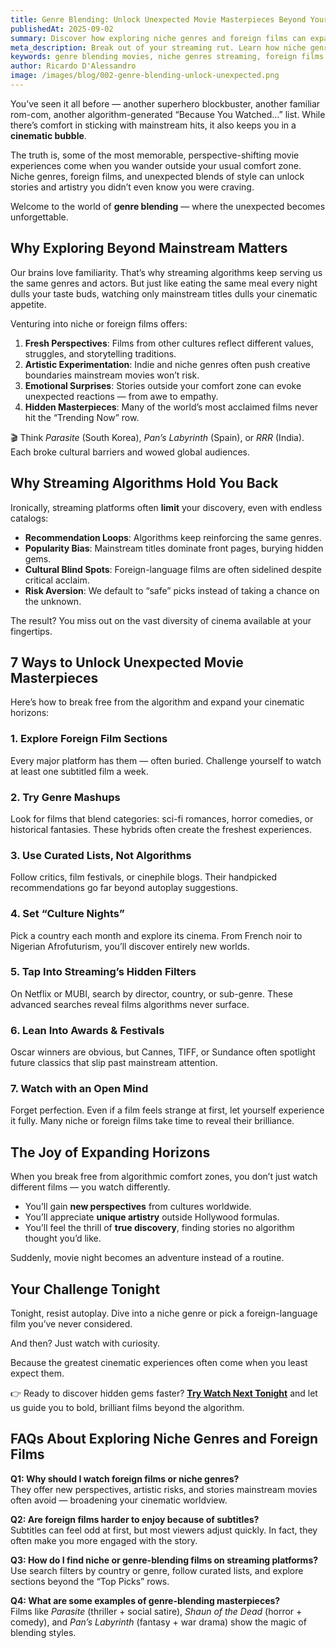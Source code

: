 ```yaml
---
title: Genre Blending: Unlock Unexpected Movie Masterpieces Beyond Your Usual Favorites
publishedAt: 2025-09-02
summary: Discover how exploring niche genres and foreign films can expand your cinematic horizons, helping you break free from mainstream suggestions and uncover hidden gems you’ll love.
meta_description: Break out of your streaming rut. Learn how niche genres and foreign films expand your cinematic horizons and uncover unexpected movie masterpieces beyond the mainstream.
keywords: genre blending movies, niche genres streaming, foreign films to watch, expand cinematic horizons, hidden gems on streaming, movie discovery tips
author: Ricardo D'Alessandro
image: /images/blog/002-genre-blending-unlock-unexpected.png
---
```


You’ve seen it all before — another superhero blockbuster, another familiar rom-com, another algorithm-generated “Because You Watched…” list. While there’s comfort in sticking with mainstream hits, it also keeps you in a **cinematic bubble**.  

The truth is, some of the most memorable, perspective-shifting movie experiences come when you wander outside your usual comfort zone. Niche genres, foreign films, and unexpected blends of style can unlock stories and artistry you didn’t even know you were craving.  

Welcome to the world of **genre blending** — where the unexpected becomes unforgettable.  


## Why Exploring Beyond Mainstream Matters

Our brains love familiarity. That’s why streaming algorithms keep serving us the same genres and actors. But just like eating the same meal every night dulls your taste buds, watching only mainstream titles dulls your cinematic appetite.  

Venturing into niche or foreign films offers:  

1. **Fresh Perspectives**: Films from other cultures reflect different values, struggles, and storytelling traditions.  
2. **Artistic Experimentation**: Indie and niche genres often push creative boundaries mainstream movies won’t risk.  
3. **Emotional Surprises**: Stories outside your comfort zone can evoke unexpected reactions — from awe to empathy.  
4. **Hidden Masterpieces**: Many of the world’s most acclaimed films never hit the “Trending Now” row.  

🎬 Think *Parasite* (South Korea), *Pan’s Labyrinth* (Spain), or *RRR* (India). Each broke cultural barriers and wowed global audiences.  


## Why Streaming Algorithms Hold You Back

Ironically, streaming platforms often **limit** your discovery, even with endless catalogs:  

- **Recommendation Loops**: Algorithms keep reinforcing the same genres.  
- **Popularity Bias**: Mainstream titles dominate front pages, burying hidden gems.  
- **Cultural Blind Spots**: Foreign-language films are often sidelined despite critical acclaim.  
- **Risk Aversion**: We default to “safe” picks instead of taking a chance on the unknown.  

The result? You miss out on the vast diversity of cinema available at your fingertips.  


## 7 Ways to Unlock Unexpected Movie Masterpieces

Here’s how to break free from the algorithm and expand your cinematic horizons:  

### 1. Explore Foreign Film Sections  
Every major platform has them — often buried. Challenge yourself to watch at least one subtitled film a week.  

### 2. Try Genre Mashups  
Look for films that blend categories: sci-fi romances, horror comedies, or historical fantasies. These hybrids often create the freshest experiences.  

### 3. Use Curated Lists, Not Algorithms  
Follow critics, film festivals, or cinephile blogs. Their handpicked recommendations go far beyond autoplay suggestions.  

### 4. Set “Culture Nights”  
Pick a country each month and explore its cinema. From French noir to Nigerian Afrofuturism, you’ll discover entirely new worlds.  

### 5. Tap Into Streaming’s Hidden Filters  
On Netflix or MUBI, search by director, country, or sub-genre. These advanced searches reveal films algorithms never surface.  

### 6. Lean Into Awards & Festivals  
Oscar winners are obvious, but Cannes, TIFF, or Sundance often spotlight future classics that slip past mainstream attention.  

### 7. Watch with an Open Mind  
Forget perfection. Even if a film feels strange at first, let yourself experience it fully. Many niche or foreign films take time to reveal their brilliance.  


## The Joy of Expanding Horizons

When you break free from algorithmic comfort zones, you don’t just watch different films — you watch differently.  

- You’ll gain **new perspectives** from cultures worldwide.  
- You’ll appreciate **unique artistry** outside Hollywood formulas.  
- You’ll feel the thrill of **true discovery**, finding stories no algorithm thought you’d like.  

Suddenly, movie night becomes an adventure instead of a routine.  


## Your Challenge Tonight

Tonight, resist autoplay. Dive into a niche genre or pick a foreign-language film you’ve never considered.  

And then? Just watch with curiosity.  

Because the greatest cinematic experiences often come when you least expect them.  

👉 Ready to discover hidden gems faster? **[Try Watch Next Tonight](https://watchnexttonight.com)** and let us guide you to bold, brilliant films beyond the algorithm.  


## FAQs About Exploring Niche Genres and Foreign Films

**Q1: Why should I watch foreign films or niche genres?**  
They offer new perspectives, artistic risks, and stories mainstream movies often avoid — broadening your cinematic worldview.  

**Q2: Are foreign films harder to enjoy because of subtitles?**  
Subtitles can feel odd at first, but most viewers adjust quickly. In fact, they often make you more engaged with the story.  

**Q3: How do I find niche or genre-blending films on streaming platforms?**  
Use search filters by country or genre, follow curated lists, and explore sections beyond the “Top Picks” rows.  

**Q4: What are some examples of genre-blending masterpieces?**  
Films like *Parasite* (thriller + social satire), *Shaun of the Dead* (horror + comedy), and *Pan’s Labyrinth* (fantasy + war drama) show the magic of blending styles.  